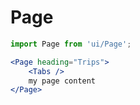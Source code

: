 
<Meta
	title="Layout/Page"
	component={Page}
/>

# Page

```jsx
import Page from 'ui/Page';

<Page heading="Trips">
	<Tabs />
	my page content
</Page>
```

<Canvas>
	<Story name="Page">
		<Page heading="My Page">
			<FakeNextRouter defaultPath="/trips">
				<Tabs items={[
					{ name: 'Proposals', uri: '/trips', exact: true },
					{ name: 'Upcoming', uri: '/trips/upcoming', exact: true },
					{ name: 'On Trip', uri: '/trips/active', exact: true },
					{ name: 'Archive', uri: '/trips/archive', exact: true },
				]} />
			</FakeNextRouter>
		</Page>
	</Story>
</Canvas>

<ArgsTable of={Page} />

